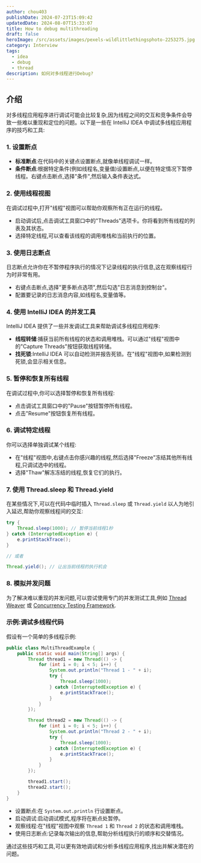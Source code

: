 ```yaml
---
author: chou403
publishDate: 2024-07-23T15:09:42
updatedDate: 2024-08-07T15:33:07
title: How to debug multithreading
draft: false
heroImage: /src/assets/images/pexels-wildlittlethingsphoto-2253275.jpg
category: Interview
tags:
  - idea
  - debug
  - thread
description: 如何对多线程进行Debug?
---
```


## 介绍

对多线程应用程序进行调试可能会比较复杂,因为线程之间的交互和竞争条件会导致一些难以重现和定位的问题。以下是一些在 IntelliJ IDEA 中调试多线程应用程序的技巧和工具:

### 1. **设置断点**

- **标准断点**:在代码中的关键点设置断点,就像单线程调试一样。
- **条件断点**:根据特定条件(例如线程名,变量值)设置断点,以便在特定情况下暂停线程。右键点击断点,选择"条件",然后输入条件表达式。

### 2. **使用线程视图**

在调试过程中,打开"线程"视图可以帮助你观察所有正在运行的线程。

- 启动调试后,点击调试工具窗口中的"Threads"选项卡。你将看到所有线程的列表及其状态。
- 选择特定线程,可以查看该线程的调用堆栈和当前执行的位置。

### 3. **使用日志断点**

日志断点允许你在不暂停程序执行的情况下记录线程的执行信息,这在观察线程行为时非常有用。

- 右键点击断点,选择"更多断点选项",然后勾选"日志消息到控制台"。
- 配置要记录的日志消息内容,如线程名,变量值等。

### 4. **使用 IntelliJ IDEA 的并发工具**

IntelliJ IDEA 提供了一些并发调试工具来帮助调试多线程应用程序:

- **线程转储**:捕获当前所有线程的状态和调用堆栈。可以通过"线程"视图中的"Capture Threads"按钮获取线程转储。
- **找死锁**:IntelliJ IDEA 可以自动检测并报告死锁。在"线程"视图中,如果检测到死锁,会显示相关信息。

### 5. **暂停和恢复所有线程**

在调试过程中,你可以选择暂停和恢复所有线程:

- 点击调试工具窗口中的"Pause"按钮暂停所有线程。
- 点击"Resume"按钮恢复所有线程。

### 6. **调试特定线程**

你可以选择单独调试某个线程:

- 在"线程"视图中,右键点击你感兴趣的线程,然后选择"Freeze"冻结其他所有线程,只调试选中的线程。
- 选择"Thaw"解冻冻结的线程,恢复它们的执行。

### 7. **使用 Thread.sleep 和 Thread.yield**

在某些情况下,可以在代码中临时插入 `Thread.sleep` 或 `Thread.yield` 以人为地引入延迟,帮助你观察线程间的交互:

```java
try {
    Thread.sleep(1000); // 暂停当前线程1秒
} catch (InterruptedException e) {
    e.printStackTrace();
}

// 或者

Thread.yield(); // 让出当前线程的执行机会
```

### 8. **模拟并发问题**

为了解决难以重现的并发问题,可以尝试使用专门的并发测试工具,例如 [Thread Weaver](https://github.com/cs-au-dk/ThreadWeaver) 或 [Concurrency Testing Framework](https://github.com/coverity/coverity/blob/master/java/threadtest/src/main/java/com/coverity/java/threadtest).

### 示例:调试多线程代码

假设有一个简单的多线程示例:

```java
public class MultiThreadExample {
    public static void main(String[] args) {
        Thread thread1 = new Thread(() -> {
            for (int i = 0; i < 5; i++) {
                System.out.println("Thread 1 - " + i);
                try {
                    Thread.sleep(1000);
                } catch (InterruptedException e) {
                    e.printStackTrace();
                }
            }
        });

        Thread thread2 = new Thread(() -> {
            for (int i = 0; i < 5; i++) {
                System.out.println("Thread 2 - " + i);
                try {
                    Thread.sleep(1000);
                } catch (InterruptedException e) {
                    e.printStackTrace();
                }
            }
        });

        thread1.start();
        thread2.start();
    }
}
```

- 设置断点:在 `System.out.println` 行设置断点。
- 启动调试:启动调试模式,程序将在断点处暂停。
- 观察线程:在"线程"视图中观察 `Thread 1` 和 `Thread 2` 的状态和调用堆栈。
- 使用日志断点:记录每次输出的信息,帮助分析线程执行的顺序和交替情况。

通过这些技巧和工具,可以更有效地调试和分析多线程应用程序,找出并解决潜在的问题。
